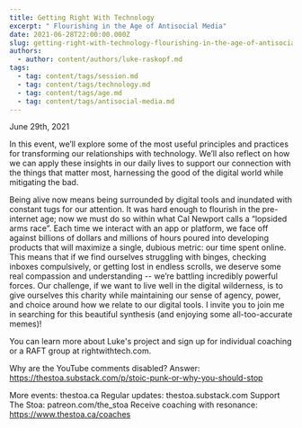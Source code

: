 ```yaml
---
title: Getting Right With Technology
excerpt: " Flourishing in the Age of Antisocial Media"
date: 2021-06-28T22:00:00.000Z
slug: getting-right-with-technology-flourishing-in-the-age-of-antisocial-media
authors:
  - author: content/authors/luke-raskopf.md
tags:
  - tag: content/tags/session.md
  - tag: content/tags/technology.md
  - tag: content/tags/age.md
  - tag: content/tags/antisocial-media.md
---
```


June 29th, 2021

In this event, we’ll explore some of the most useful principles and practices for transforming our relationships with technology. We’ll also reflect on how we can apply these insights in our daily lives to support our connection with the things that matter most, harnessing the good of the digital world while mitigating the bad.

Being alive now means being surrounded by digital tools and inundated with constant tugs for our attention. It was hard enough to flourish in the pre-internet age; now we must do so within what Cal Newport calls a “lopsided arms race”. Each time we interact with an app or platform, we face off against billions of dollars and millions of hours poured into developing products that will maximize a single, dubious metric: our time spent online. This means that if we find ourselves struggling with binges, checking inboxes compulsively, or getting lost in endless scrolls, we deserve some real compassion and understanding -- we’re battling incredibly powerful forces. Our challenge, if we want to live well in the digital wilderness, is to give ourselves this charity while maintaining our sense of agency, power, and choice around how we relate to our digital tools. I invite you to join me in searching for this beautiful synthesis (and enjoying some all-too-accurate memes)!

You can learn more about Luke's project and sign up for individual coaching or a RAFT group at rightwithtech.com.

Why are the YouTube comments disabled? Answer: https://thestoa.substack.com/p/stoic-punk-or-why-you-should-stop

More events: thestoa.ca
Regular updates: thestoa.substack.com
Support The Stoa: patreon.com/the_stoa
Receive coaching with resonance: https://www.thestoa.ca/coaches
